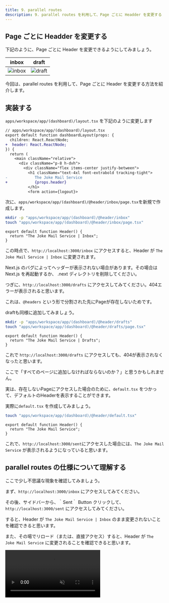 ```yaml
---
title: 9. parallel routes
description: 9. parallel routes を利用して、Page ごとに Headder を変更する
---
```



## Page ごとに Headder を変更する

下記のように、Page ごとに Header を変更できるようにしてみましょう。

|inbox|draft|
|---|---|
![inbox](../../assets/parallel-routes-header-inbox.png)|![draft](../../assets/parallel-routes-header-drafts.png)

今回は、parallel routes を利用して、Page ごとに Header を変更する方法を紹介します。

## 実装する


`apps/workspace/app/(dashboard)/layout.tsx` を下記のように変更します

```diff format="tsx"
// apps/workspace/app/(dashboard)/layout.tsx
export default function dashboardLayout(props: {
  children: React.ReactNode;
+  header: React.ReactNode;
}) {
  return (
    <main className="relative">
      <div className="p-8 h-dvh">
        <div className="flex items-center justify-between">
          <h1 className="text-4xl font-extrabold tracking-tight">
-            The Joke Mail Service
+            {props.header}
          </h1>
          <form action={logout}>
```

次に、`apps/workspace/app/(dashboard)/@header/inbox/page.tsx`を新規で作成します。
  
```bash
mkdir -p "apps/workspace/app/(dashboard)/@header/inbox"
touch "apps/workspace/app/(dashboard)/@header/inbox/page.tsx"
```

```tsx
export default function Header() {
  return "The Joke Mail Service | Inbox";
}
```

この時点で、`http://localhost:3000/inbox` にアクセスすると、Header が `The Joke Mail Service | Inbox` に変更されます。

<Aside type="caution">
  Next.js のバグによってヘッダーが表示されない場合があります。その場合は Next.js を再起動するか、 .next ディレクトリを削除してください。
</Aside>

つぎに、`http://localhost:3000/drafts` にアクセスしてみてください。404エラーが表示されると思います。

これは、`@headers` という形で分割された先にPageが存在しないためです。

draftも同様に追加してみましょう。

  
```bash
mkdir -p "apps/workspace/app/(dashboard)/@header/drafts"
touch "apps/workspace/app/(dashboard)/@header/drafts/page.tsx"
```

```tsx
export default function Header() {
  return "The Joke Mail Service | Drafts";
}
```

これで `http://localhost:3000/drafts` にアクセスしても、404が表示されなくなったと思います。

ここで「すべてのページに追加しなければならないのか？」と思うかもしれません。

実は、存在しないPageにアクセスした場合のために、`default.tsx` をつかって、デフォルトのHeaderを表示することができます。

実際に`default.tsx` を作成してみましょう。

```bash
touch "apps/workspace/app/(dashboard)/@header/default.tsx"
```

```tsx
export default function Header() {
  return "The Joke Mail Service";
}
```

これで、`http://localhost:3000/sent`にアクセスした場合には、`The Joke Mail Service` が表示されるようになっていると思います。

## parallel routes の仕様について理解する

ここで少し不思議な現象を確認してみましょう。

まず、`http://localhost:3000/inbox` にアクセスしてみてください。

その後、サイドバーから、｀Sent｀ Button クリックして、`http://localhost:3000/sent` にアクセスしてみてください。

すると、Header が `The Joke Mail Service | Inbox` のまま変更されないことを確認できると思います。

また、その場でリロード（または、直接アクセス）すると、Header が `The Joke Mail Service` に変更されることを確認できると思います。

<video src={videoSrc} controls muted loop autoPlay/>

これは parallel routes の仕様です。

ソフト ナビゲーション（Next Link）では、遷移先の URL と一致するサブページ(今回でいうと`@header/sent/page.tsx`)がなくても、現在のサブページを維持して遷移します。
ハード ナビゲーション(ブラウザーのリロードや直接アクセスされた時) は、 URL と一致するサブページがない場合は、`default.js` が表示されます。`default.js` がない場合は、404 が表示されます。
